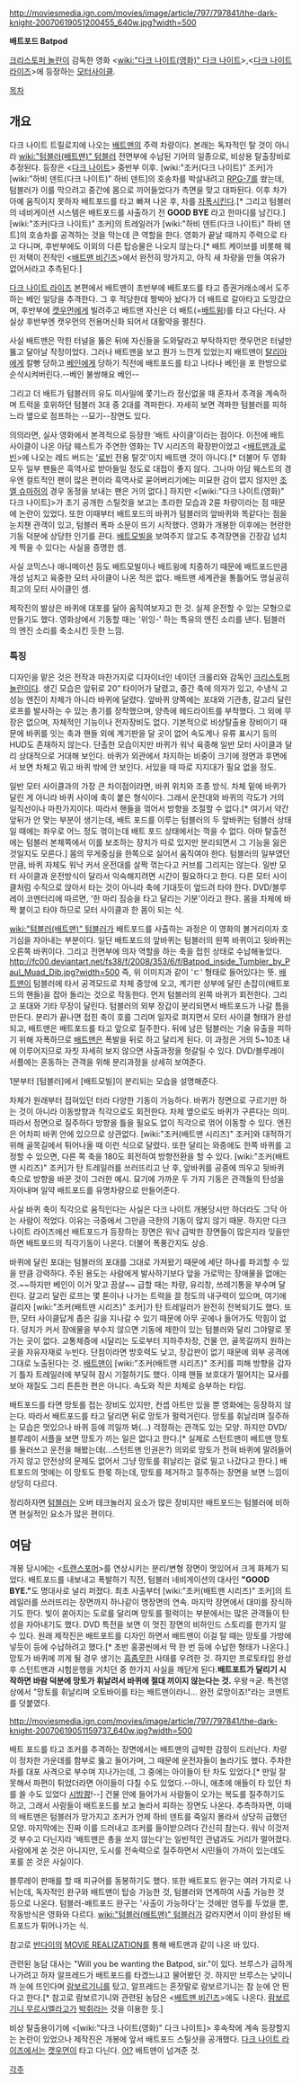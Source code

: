 http://moviesmedia.ign.com/movies/image/article/797/797841/the-dark-knight-20070619051200455_640w.jpg?width=500

'''배트포드 Batpod'''

[[크리스토퍼 놀란]]이 감독한 영화 <[[wiki:"다크 나이트(영화)" 다크 나이트]]>,<[[다크 나이트 라이즈]]>에 등장하는 [[모터사이클]].

[[목차]]
== 개요 ==
다크 나이트 트릴로지에 나오는 [[배트맨]]의 주력 차량이다. 본래는 독자적인 탈 것이 아니라 [[wiki:"텀블러(배트맨)" 텀블러]] 전면부에 수납된 기어의 일종으로, 비상용 탈출장비로 추정된다. 등장은 <[[다크 나이트(영화)|다크 나이트]]> 중반부 이후. [wiki:"조커(다크 나이트)" 조커]가 [wiki:"하비 덴트(다크 나이트)" 하비 덴트]의 호송차를 박살내려고 [[RPG-7]]를 쐈는데, 텀블러가 이를 막으려고 중간에 몸으로 끼어들었다가 측면을 맞고 대파된다. 
{{{#!html
<embed src="http://www.youtube.com/v/FPaTv98wUsE?version=3&amp;hl=ko_KR" type="application/x-shockwave-flash" width="560" height="315" allowscriptaccess="always" allowfullscreen="true"></embed>
}}}
이후 차가 아예 움직이지 못하자 배트포드를 타고 빠져 나온 후, 차를 [[자폭]]시킨다.[* 그리고 텀블러의 네비게이션 시스템은 배트포드를 사출하기 전 '''GOOD BYE''' 라고 한마디를 남긴다.] [wiki:"조커(다크 나이트)" 조커]의 트레일러가 [wiki:"하비 덴트(다크 나이트)" 하비 덴트]의 호송차를 공격하는 것을 막는데 큰 역할을 한다. 영화가 끝날 때까지 주력으로 타고 다니며, 후반부에도 이외의 다른 탑승물은 나오지 않는다.[* 배트 케이브를 비롯해 웨인 저택이 전작인 <[[배트맨 비긴즈]]>에서 완전히 망가지고, 아직 새 차량을 만들 여유가 없어서라고 추측된다.]

[[다크 나이트 라이즈]] 본편에서 배트맨이 초반부에 배트포드를 타고 증권거래소에서 도주하는 베인 일당을 추격한다. 그 후 적당한데 짱박아 놨다가 더 배트로 갈아타고 도망갔으며, 후반부에 [[셀리나 카일(다크 나이트 라이즈)|캣우먼]]에게 빌려주고 배트맨 자신은 더 배트(=[[배트윙]])를 타고 다닌다. 사실상 후반부엔 캣우먼의 전용머신화 되어서 대활약을 펼친다. 

사실 배트맨은 막힌 터널을 뚫은 뒤에 자신들을 도와달라고 부탁하지만 캣우먼은 터널만 뚫고 달아날 작정이었다. 그러나 배트맨을 보고 뭔가 느낀게 있었는지 배트맨이 [[미란다 테이트|탈리아]]에게 칼빵 당하고 [[베인(다크 나이트 라이즈)|베인]]에게 당하기 직전에 배트포드를 타고 나타나 베인을 포 한방으로 순삭시켜버린다.--베인 불쌍해요 베인-- 

그리고 더 배트가 텀블러의 유도 미사일에 쫓기느라 정신없을 때 혼자서 추격을 계속하며 트럭을 호위하던 텀블러 3대 중 2대를 격파한다. 자세히 보면 격파한 텀블러를 피하느라 옆으로 점프하는 --묘기--장면도 있다.

의의라면, 실사 영화에서 본격적으로 등장한 '배트 사이클'이라는 점이다. 이전에 배트 사이클이 나온 아담 웨스트가 주연한 영화는 TV 시리즈의 확장판이었고 <[[배트맨과 로빈]]>에 나오는 레드 버드는 '[[로빈]] 전용 탈것'이지 배트맨 것이 아니다.[* 더불어 두 영화 모두 일부 팬들은 흑역사로 받아들일 정도로 대접이 좋지 않다. 그나마 아담 웨스트의 경우엔 컬트적인 팬이 많은 편이라 흑역사로 묻어버리기에는 미묘한 감이 없지 않지만 [[조엘 슈마허]]의 경우 동정을 보내는 팬은 거의 없다.] 하지만 <[wiki:"다크 나이트(영화)" 다크 나이트]>가 초기 공개한 스틸컷을 보고는 초라한 모습과 2륜 차량이라는 점 때문에 논란이 있었다. 또한 이때부터 배트포드의 바퀴가 텀블러의 앞바퀴와 똑같다는 점을 눈치챈 관객이 있고, 텀블러 폭파 소문이 뜨기 시작했다. 영화가 개봉한 이후에는 현란한 기동 덕분에 상당한 인기를 끈다. [[배트모빌]]을 보여주지 않고도 추격장면을 긴장감 넘치게 찍을 수 있다는 사실을 증명한 셈.

사실 코믹스나 애니메이션 등도 배트모빌이나 배트윙에 치중하기 때문에 배트포드만큼 개성 넘치고 육중한 모터 사이클이 나온 적은 없다. 배트맨 세계관을 통틀어도 명실공히 최고의 모터 사이클인 셈.

제작진의 발상은 바퀴에 대포를 달아 움직여보자고 한 것. 실제 운전할 수 있는 모형으로 만들기도 했다. 영화상에서 기동할 때는 '위잉-' 하는 특유의 엔진 소리를 낸다. 텀블러의 엔진 소리를 축소시킨 듯한 느낌.

=== 특징 ===
디자인을 맡은 것은 전작과 마찬가지로 디자이너인 네이던 크롤리와 감독인 [[크리스토퍼 놀란]]이다. 생긴 모습은 앞뒤로 20” 타이어가 달렸고, 중간 축에 의자가 있고, 수냉식 고성능 엔진이 차체가 아니라 바퀴에 달렸다. 앞바퀴 양쪽에는 포대와 기관총, 갈고리 달린 로프를 발사하는 수 있는 총기를 장착했으며, 양측에 헤드라이트를 부착했다. 그 외에 무장은 없으며, 자체적인 기능이나 전자장비도 없다. 기본적으로 비상탈출용 장비이기 때문에 바퀴를 잇는 축과 핸들 외에 계기판을 달 곳이 없어 속도계나 유류 표시기 등의 HUD도 존재하지 않는다. 단촐한 모습이지만 바퀴가 워낙 육중해 일반 모터 사이클과 달리 상대적으로 거대해 보인다. 바퀴가 외관에서 차지하는 비중이 크기에 정면과 후면에서 보면 차체고 뭐고 바퀴 밖에 안 보인다. 서있을 때 따로 지지대가 필요 없을 정도.

일반 모터 사이클과의 가장 큰 차이점이라면, 바퀴 위치와 조종 방식. 차체 밑에 바퀴가 달린 게 아니라 바퀴 사이에 축이 붙은 형식이다. 그래서 운전대와 바퀴의 각도가 거의 일직선이나 마찬가지이다. 따라서 핸들을 꺾어서 방향을 조절할 수 없다.[* 여기서 약간 앞뒤가 안 맞는 부분이 생기는데, 배트 포드를 이루는 텀블러의 두 앞바퀴는 텀블러 상태일 때에는 좌우로 어느 정도 꺾이는데 배트 포드 상태에서는 꺽을 수 없다. 아마 탈출전에는 텀블러 본체쪽에서 이를 보조하는 장치가 따로 있지만 분리되면서 그 기능을 잃은 것일지도 모른다.]  몸의 무게중심을 한쪽으로 실어서 움직여야 한다. 텀블러의 일부였던 만큼, 바퀴 자체도 워낙 커서 운전대를 살짝 꺾는다고 커브를 그리지는 않는다. 일반 모터 사이클과 운전방식이 달라서 익숙해지려면 시간이 필요하다고 한다. 다른 모터 사이클처럼 수직으로 앉아서 타는 것이 아니라 축에 기대듯이 엎드려 타야 한다. DVD/블루레이 코멘터리에 따르면, '한 마리 짐승을 타고 달리는 기분'이라고 한다. 몸을 차체에 바짝 붙이고 타야 하므로 모터 사이클과 한 몸이 되는 식.

[[wiki:"텀블러(배트맨)" 텀블러]]가 배트포드를 사출하는 과정은 이 영화의 볼거리이자 호기심을 자아내는 부분이다. 일단 배트포드의 앞바퀴는 텀블러의 왼쪽 바퀴이고 뒷바퀴는 오른쪽 바퀴이다. 그리고 전면부에 의자 역할을 하는 축을 접힌 상태로 수납해놓았다.
http://fc00.deviantart.net/fs38/f/2008/353/6/f/Batpod_inside_Tumbler_by_Paul_Muad_Dib.jpg?width=500
즉, 위 이미지과 같이 'ㄷ' 형태로 들어있다는 뜻. [[배트맨]]이 텀블러에 타서 공격모드로 차체 중앙에 오고, 계기판 상부에 달린 손잡이(배트포드의 핸들)을 잡아 돌리는 것으로 작동한다. 먼저 텀블러의 왼쪽 바퀴가 회전한다. 그리고 포대와 기타 무장이 달린다. 텀블러의 외부 장갑이 분리되면서 배트포드가 나갈 틈을 만든다. 분리가 끝나면 접힌 축이 호를 그리며 일자로 펴지면서 모터 사이클 형태가 완성되고, 배트맨은 배트포드를 타고 앞으로 질주한다. 뒤에 남은 텀블러는 기술 유출을 피하기 위해 자폭하므로 [[배트맨]]은 폭발을 뒤로 하고 달리게 된다. 이 과정은 거의 5~10초 내에 이루어지므로 자칫 자세히 보지 않으면 사출과정을 헛갈릴 수 있다. DVD/블루레이 서플에는 혼동하는 관객을 위해 분리과정을 상세히 보여준다.

{{{#!html
<object width="420" height="315"><param name="movie" value="http://www.youtube-nocookie.com/v/qSxw2s6l2-w?version=3&amp;hl=ko_KR"></param><param name="allowFullScreen" value="true"></param><param name="allowscriptaccess" value="always"></param><embed src="http://www.youtube-nocookie.com/v/qSxw2s6l2-w?version=3&amp;hl=ko_KR" type="application/x-shockwave-flash" width="420" height="315" allowscriptaccess="always" allowfullscreen="true"></embed></object>
}}}
1분부터 [텀블러]에서 [배트모빌]이 분리되는 모습을 설명해준다.

차체가 원래부터 접혀있던 터라 다양한 기동이 가능하다. 바퀴가 정면으로 구르기만 하는 것이 아니라 이동방향과 직각으로도 회전한다. 차체 옆으로도 바퀴가 구른다는 의미. 따라서 정면으로 질주하다 방향을 틀을 필요도 없이 직각으로 꺾어 이동할 수 있다. 엔진은 어차피 바퀴 안에 있으므로 상관없다. [wiki:"조커(배트맨 시리즈)" 조커]와 대적하기 위해 골목길에서 튀어나올 때 이런 식으로 달렸다. 또한 달리는 와중에도 한쪽 바퀴를 고정할 수 있으면, 다른 쪽 축을 180도 회전하여 방향전환을 할 수 있다. [wiki:"조커(배트맨 시리즈)" 조커]가 탄 트레일러를 쓰러뜨리고 난 후, 앞바퀴를 공중에 띄우고 뒷바퀴 축으로 방향을 바꾼 것이 그러한 예시. 묘기에 가까운 두 가지 기동은 관객들의 탄성을 자아내며 일약 배트포드를 유명차량으로 만들어준다.

사실 바퀴 축이 직각으로 움직인다는 사실은 다크 나이트 개봉당시만 하더라도 그닥 아는 사람이 적었다. 이유는 극중에서 그만큼 극한의 기동이 많지 않기 때문. 하지만 다크 나이트 라이즈에선 배트포드가 등장하는 장면은 워낙 급박한 장면들이 많은지라 잊을만 하면 배트포드의 직각기동이 나온다. 더불어 폭풍간지도 상승.

바퀴에 달린 포대는 텀블러의 포대를 그대로 가져왔기 때문에 세단 하나를 파괴할 수 있을 만큼 강력하다. 주된 용도는 사람에게 발사하기보다 앞을 가로막는 장애물을 없애는 것.~~하지만 베인이 이거 맞고 끔살~~ 급할 때는 차량, 유리창, 쓰레기통을 부수며 달린다. 갈고리 달린 로프는 몇 톤이나 나가는 트럭을 끌 정도의 내구력이 있으며, 여기에 걸리자 [wiki:"조커(배트맨 시리즈)" 조커]가 탄 트레일러가 완전히 전복되기도 했다. 또한, 모터 사이클답게 좁은 길을 지나갈 수 있기 때문에 아무 곳에나 들어가도 막힘이 없다. 덩치가 커서 장애물을 부수지 않으면 기동에 제한이 있는 텀블러와 달리 그야말로 못 가는 곳이 없다. 교통체증에 시달리는 도로부터 지하주차장, 건물 안, 골목길까지 원하는 곳을 자유자재로 누빈다. 단점이라면 방호력도 낮고, 장갑판이 없기 때문에 외부 공격에 그대로 노출된다는 것. [[배트맨]]이 [wiki:"조커(배트맨 시리즈)" 조커]를 피해 방향을 갑자기 틀자 트레일러에 부딪혀 잠시 기절하기도 했다. 이때 핸들 보호대가 떨어지는 묘사를 보아 재질도 그리 튼튼한 편은 아니다. 속도와 작은 차체로 승부하는 타입.

배트포드를 타면 망토를 접는 장비도 있지만, 컨셉 아트만 있을 뿐 영화에는 등장하지 않는다. 따라서 배트포드를 타고 달리면 뒤로 망토가 펄럭거린다. 망토를 휘날리며 질주하는 모습은 멋있으나 바퀴 등에 끼일까 봐(...) 걱정하는 관객도 있는 모양. 하지만 DVD/블루레이 서플을 보면 망토가 끼는 일은 없다고 한다.[* 실제로 스턴트맨이 배트맨 망토를 둘러쓰고 운전을 해봤는데(...스턴트맨 인권은?) 의외로 망토가 전혀 바퀴에 말려들어가지 않고 안전상의 문제도 없어서 그냥 망토를 휘날리는 걸로 밀고 나갔다고 한다.] 배트포드의 멋에는 이 망토도 한몫 하는데, 망토를 제거하고 질주하는 장면을 보면 느낌이 상당히 다르다.

정리하자면 [[텀블러]]는 오버 테크놀러지 요소가 많은 장비지만 배트포드는 텀블러에 비하면 현실적인 요소가 많은 편이다.

== 여담 ==
개봉 당시에는 <[[트랜스포머]]>를 연상시키는 분리/변형 장면이 멋있어서 크게 화제가 되었다. 배트포드를 내보내고 폭발하기 직전, 텀블러 네비게이션의 대사인 '''"GOOD BYE."'''도 명대사로 널리 퍼졌다. 최초 사출부터 [wiki:"조커(배트맨 시리즈)" 조커]의 트레일러를 쓰러뜨리는 장면까지 하나같이 명장면의 연속. 마지막 장면에서 대미를 장식하기도 한다. 빛이 쏟아지는 도로를 달리며 망토를 펄럭이는 부분에서는 많은 관객들이 탄성을 자아내기도 했다. DVD 특전을 보면 이 멋진 장면의 비하인드 스토리를 한가지 알수 있다. 원래 제작진은 배트포트를 디자인 하면서 배트맨이 이걸 탈 때는 망토를 가방에 넣듯이 등에 수납하려고 했다.[* 초반 홍콩씬에서 딱 한 번 등에 수납한 형태가 나온다.] 망토가 바퀴에 끼게 될 경우 생기는 [[흠좀무]]한 사태를 우려한 것. 하지만 프로토타입 완성 후 스턴트맨과 시험운행을 거치던 중 한가지 사실을 깨닫게 된다.''' 배트포트가 달리기 시작하면 바람 덕분에 망토가 휘날려서 바퀴에 절대 끼이지 않는다는 것.''' 우왕ㅋ굳. 특전영상에서 "망토를 휘날리며 오토바이를 타는 배트맨이라니... 완전 로망이죠!"라는 코멘트를 덧붙였다.

http://moviesmedia.ign.com/movies/image/article/797/797841/the-dark-knight-20070619051159737_640w.jpg?width=500

배트 포드를 타고 조커를 추격하는 장면에서는 배트맨의 급박한 감정이 드러난다. 차량이 정차한 가운데를 함부로 뚫고 들어가며, 그 때문에 운전자들이 놀라기도 했다. 주차한 차를 대포 사격으로 부수며 지나가는데, 그 중에는 아이들이 탄 차도 있었다.[* 만일 잘못해서 파편이 튀었더라면 아이들이 다칠 수도 있었다.--아니, 애초에 애들이 타 있던 차를 쏠 수도 있었다 [[시밤쾅]]!--] 건물 안에 들어가서 사람들이 오가는 복도를 질주하기도 하고, 그래서 사람들이 배트포드를 보고 놀라서 피하는 장면도 나온다. 추측하자면, 이때의 배트맨은 텀블러가 망가지고 조커가 언제 하비 덴트를 죽일지 몰라서 상당히 급했던 모양. 마지막에는 진짜 이를 드러내고 조커를 들이받으려다 간신히 참는다. 워낙 이것저것 부수고 다닌지라 '배트맨은 총을 쏘지 않는다'는 일반적인 관념과도 거리가 멀어졌다. 사람에게 쏜 것은 아니지만, 도시를 전속력으로 질주하면서 시민들이 가까이 있는데도 포를 쏜 것은 사실이다.

블루레이 판매를 할 때 피규어를 동봉하기도 했다. 또한 배트포드 완구는 여러 가지로 나뉘는데, 독자적인 완구와 배트맨이 탑승 가능한 것, 텀블러와 연계하여 사출 가능한 것 등으로 나온다. 텀블러-배트포드 완구는 '사출이 가능하다'는 것에만 염두를 두었을 뿐, 작동방식은 영화와 다르다. [[wiki:"텀블러(배트맨)" 텀블러]]가 갈라지면서 이미 완성된 배트포드가 튀어나가는 식.

참고로 [[반다이]]의 [[MOVIE REALIZATION]]를 통해 배트맨과 같이 나온 바 있다.

관련된 농담 대사는 "Will you be wanting the Batpod, sir."이 있다. 브루스가 급하게 나가려고 하자 알프레드가 배트포드를 타겠느냐고 물어봤던 것. 하지만 브루스는 낮이니까 눈에 뜨인다며 [[람보르기니]]를 탔고, 알프레드는 혼잣말로 람보르기니는 참 눈에 안 띈다고 한다.[* 참고로 람보르기니와 관련된 농담은 <[[배트맨 비긴즈]]>에도 나온다. [[람보르기니 무르시엘라고]]가 [[박쥐]]라는 것을 이용한 듯.]

비상 탈출용이기에 <[wiki:"다크 나이트(영화)" 다크 나이트]> 후속작에 계속 등장할지는 논란이 있었으나 제작진은 개봉에 앞서 배트포드 스틸샷을 공개했다. [[다크 나이트 라이즈]]에서는 [[캣우먼]]이 타고 다닌다. [http://bitcast-a-sm.bitgravity.com/slashfilm/wp/wp-content/images/ZZ2B0CFA71-550x366.jpg 어?] 배트맨이 넘겨준 것.

[[각주]]
